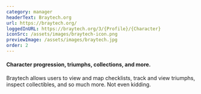 ```yaml
---
category: manager
headerText: Braytech.org
url: https://braytech.org/
loggedInURL: https://braytech.org/3/{Profile}/{Character}
iconSrc: /assets/images/braytech-icon.png
previewImage: /assets/images/braytech.jpg
order: 2
---
```


#### Character progression, triumphs, collections, and more.

Braytech allows users to view and map checklists, track and view triumphs,
inspect collectibles, and so much more. Not even kidding.
